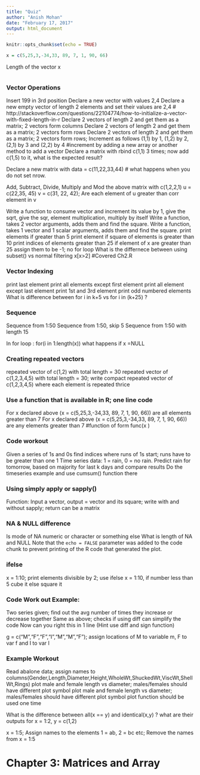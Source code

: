```yaml
---
title: "Quiz"
author: "Anish Mohan"
date: "February 17, 2017"
output: html_document
---
```


```r
knitr::opts_chunk$set(echo = TRUE)
```


```r
x = c(5,25,3,-34,33, 89, 7, 1, 90, 66)
```

Length of the vector x
```r
```

### Vector Operations


Insert 199 in 3rd position
Declare a new vector with values 2,4
Declare a new empty vector of length 2 elements and set their values are 2,4 
  # http://stackoverflow.com/questions/22104774/how-to-initialize-a-vector-with-fixed-length-in-r
Declare 2 vectors of length 2 and get them as a matrix; 2 vectors form columns
Declare 2 vectors of length 2 and get them as a matrix; 2 vectors form rows
Declare 2 vectors of length 2 and get them as a matrix; 2 vectors form rows; Increment as follows (1,1) by 1, (1,2) by 2, (2,1) by 3 and (2,2) by 4
  #increment by adding a new array or another method to add a vector
Declare a matrix with rbind c(1,1) 3 times; now add c(1,5) to it, what is the expected result?
  
Declare a new matrix with data = c(11,22,33,44)
  # what happens when you do not set nrow.

Add, Subtract, Divide, Multiply and Mod the above matrix with c(1,2,2,1)
u = c(22,35, 45) v = c(31, 22, 42); Are each element of u greater than corr element in v


Write a function to consume vector and increment its value by 1, give the sqrt, give the sqr, element multiplication, multiply by itself
Write a function, takes 2 vector arguments, adds them and find the square.
Write a function, takes 1 vector and 1 scalar arguments, adds them and find the square.
print elements if greater than 5
print element if  square of elements is greater than 10
print indices of elements greater than 25
if element of x are greater than 25 assign them to be -1; no for loop
What is the differnece between using subset() vs normal filtering x[x>2]
  #Covered Ch2.R 


### Vector Indexing
print last element
print all elements except first element
print all element except last element
print 1st and 3rd element
print odd numbered elements
What is difference between for i in k+5 vs for i in (k+25) ?

### Sequence
Sequence from 1:50
Sequence from 1:50, skip 5
Sequence from 1:50 with length 15

In for loop : for(i in 1:length(x)) what happens if x =NULL

### Creating repeated vectors
repeated vector of c(1,2) with total length = 30
repeated vector of c(1,2,3,4,5) with total length = 30; write compact
repeated vector of c(1,2,3,4,5) where each element is repeated thrice

### Use a function that is available in R; one line code
For x declared above (x = c(5,25,3,-34,33, 89, 7, 1, 90, 66)) are all elements greater than 7
For x declared above (x = c(5,25,3,-34,33, 89, 7, 1, 90, 66)) are any elements greater than 7
  #function of form func(x <condition> <value>)
  
### Code workout
Given a series of 1s and 0s find indices where runs of 1s start; runs have to be greater than one 1
Time series data: 1 = rain, 0 = no rain. Predict rain for tomorrow, based on majority for last k days and compare results
Do the timeseries example and use cumsum() function there

### Using simply apply or sapply()
Function: Input a vector, output = vector and its square; write with and without sapply; return can be a matrix

### NA & NULL difference
Is mode of NA numeric or character or something else
What is length of NA and NULL
Note that the `echo = FALSE` parameter was added to the code chunk to prevent printing of the R code that generated the plot.


### ifelse
x = 1:10; print elements divisible by 2; use ifelse
x = 1:10, if number less than 5 cube it else square it

### Code Work out Example:
Two series given; find out the avg number of times they increase or decrease together
Same as above; checks if using diff can simplify the code
Now can you right this in 1 line (Hint use diff and sign function)

g = c("M","F","F","I","M","M","F"); assign locations of M to variable m, F to var f and I to var I

### Example Workout
Read abalone data; assign names to columns(Gender,Length,Diameter,Height,WholeWt,ShuckedWt,ViscWt,ShellWt,Rings)
plot male and female length vs diameter; males/females should have different plot symbol
plot male and female length vs diameter; males/females should have different plot symbol plot function should be used one time


What is the difference between all(x == y) and identical(x,y) ? what are their outputs for x = 1:2, y = c(1,2)

x = 1:5; Assign names to the elements 1 = ab, 2 = bc etc;
Remove the names from x = 1:5


# Chapter 3: Matrices and Array